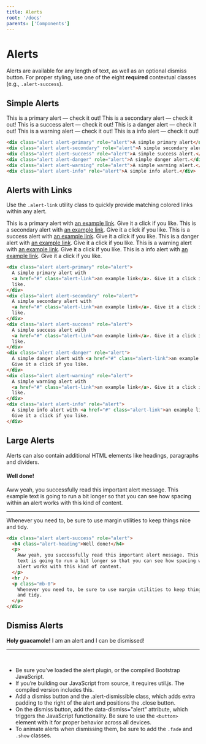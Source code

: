 ```yaml
---
title: Alerts
root: '/docs'
parents: ['Components']
---
```



# Alerts

Alerts are available for any length of text, as well as an optional dismiss button. For proper styling, use one of the eight **required** contextual classes (e.g., `.alert-success`).

## Simple Alerts

<ComponentPreview>
  <Alert color="primary">This is a primary alert — check it out!</Alert>
  <Alert color="secondary">This is a secondary alert — check it out!</Alert>
  <Alert color="success">This is a success alert — check it out!</Alert>
  <Alert color="danger">This is a danger alert — check it out!</Alert>
  <Alert color="warning">This is a warning alert — check it out!</Alert>
  <Alert color="info">This is a info alert — check it out!</Alert>
</ComponentPreview>

```html
<div class="alert alert-primary" role="alert">A simple primary alert</div>
<div class="alert alert-secondary" role="alert">A simple secondary alert.</div>
<div class="alert alert-success" role="alert">A simple success alert.</div>
<div class="alert alert-danger" role="alert">A simple danger alert.</div>
<div class="alert alert-warning" role="alert">A simple warning alert.</div>
<div class="alert alert-info" role="alert">A simple info alert.</div>
```

## Alerts with Links

Use the `.alert-link` utility class to quickly provide matching colored links within any alert.

<ComponentPreview>
	<Alert color="primary">This is a primary alert with <a href="#" className="alert-link">an example link</a>. Give it a click if you like.</Alert>
	<Alert color="secondary">This is a secondary alert with <a href="#" className="alert-link">an example link</a>. Give it a click if you like.</Alert>
	<Alert color="success">This is a success alert with <a href="#" className="alert-link">an example link</a>. Give it a click if you like.</Alert>
	<Alert color="danger">This is a danger alert with <a href="#" className="alert-link">an example link</a>. Give it a click if you like.</Alert>
	<Alert color="warning">This is a warning alert with <a href="#" className="alert-link">an example link</a>. Give it a click if you like.</Alert>
	<Alert color="info">This is a info alert with <a href="#" className="alert-link">an example link</a>. Give it a click if you like.</Alert>

</ComponentPreview>

```html
<div class="alert alert-primary" role="alert">
  A simple primary alert with
  <a href="#" class="alert-link">an example link</a>. Give it a click if you
  like.
</div>
<div class="alert alert-secondary" role="alert">
  A simple secondary alert with
  <a href="#" class="alert-link">an example link</a>. Give it a click if you
  like.
</div>
<div class="alert alert-success" role="alert">
  A simple success alert with
  <a href="#" class="alert-link">an example link</a>. Give it a click if you
  like.
</div>
<div class="alert alert-danger" role="alert">
  A simple danger alert with <a href="#" class="alert-link">an example link</a>.
  Give it a click if you like.
</div>
<div class="alert alert-warning" role="alert">
  A simple warning alert with
  <a href="#" class="alert-link">an example link</a>. Give it a click if you
  like.
</div>
<div class="alert alert-info" role="alert">
  A simple info alert with <a href="#" class="alert-link">an example link</a>.
  Give it a click if you like.
</div>
```

## Large Alerts

Alerts can also contain additional HTML elements like headings, paragraphs and dividers.

<ComponentPreview>
  <Alert color="success">
    <h4 className="alert-heading">Well done!</h4>
    <p>
      Aww yeah, you successfully read this important alert message. This example
      text is going to run a bit longer so that you can see how spacing within
      an alert works with this kind of content.
    </p>
    <hr />
    <p className="mb-0">
      Whenever you need to, be sure to use margin utilities to keep things nice
      and tidy.
    </p>
  </Alert>
</ComponentPreview>

```html
<div class="alert alert-success" role="alert">
  <h4 class="alert-heading">Well done!</h4>
  <p>
    Aww yeah, you successfully read this important alert message. This example
    text is going to run a bit longer so that you can see how spacing within an
    alert works with this kind of content.
  </p>
  <hr />
  <p class="mb-0">
    Whenever you need to, be sure to use margin utilities to keep things nice
    and tidy.
  </p>
</div>
```

## Dismiss Alerts

<ComponentPreview>
  <UncontrolledAlert color="info">
    <strong>Holy guacamole!</strong> I am an alert and I can be dismissed!
  </UncontrolledAlert>
</ComponentPreview>

<br/>

---

<br/>

- Be sure you’ve loaded the alert plugin, or the compiled Bootstrap JavaScript.
- If you’re building our JavaScript from source, it requires util.js. The compiled version includes this.
- Add a dismiss button and the .alert-dismissible class, which adds extra padding to the right of the alert and positions the .close button.
- On the dismiss button, add the data-dismiss="alert" attribute, which triggers the JavaScript functionality. Be sure to use the `<button>` element with it for proper behavior across all devices.
- To animate alerts when dismissing them, be sure to add the `.fade` and `.show` classes.
